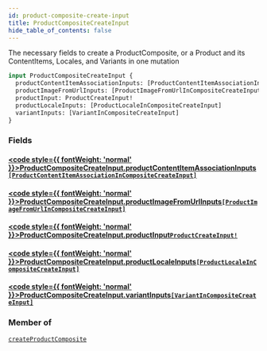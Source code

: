 ```yaml
---
id: product-composite-create-input
title: ProductCompositeCreateInput
hide_table_of_contents: false
---
```








The necessary fields to create a ProductComposite, or a Product and its ContentItems, Locales, and Variants in one mutation

```graphql
input ProductCompositeCreateInput {
  productContentItemAssociationInputs: [ProductContentItemAssociationInCompositeCreateInput]
  productImageFromUrlInputs: [ProductImageFromUrlInCompositeCreateInput]
  productInput: ProductCreateInput!
  productLocaleInputs: [ProductLocaleInCompositeCreateInput]
  variantInputs: [VariantInCompositeCreateInput]
}
```


### Fields

#### [<code style={{ fontWeight: 'normal' }}>ProductCompositeCreateInput.<b>productContentItemAssociationInputs</b></code>](#)<Bullet />[`[ProductContentItemAssociationInCompositeCreateInput]`](/demand/api/graphql-admin/reference/inputs/product-content-item-association-in-composite-create-input) <Badge class="secondary" text="list"/> <Badge class="secondary" text="input"/>
> 
> 

#### [<code style={{ fontWeight: 'normal' }}>ProductCompositeCreateInput.<b>productImageFromUrlInputs</b></code>](#)<Bullet />[`[ProductImageFromUrlInCompositeCreateInput]`](/demand/api/graphql-admin/reference/inputs/product-image-from-url-in-composite-create-input) <Badge class="secondary" text="list"/> <Badge class="secondary" text="input"/>
> 
> 

#### [<code style={{ fontWeight: 'normal' }}>ProductCompositeCreateInput.<b>productInput</b></code>](#)<Bullet />[`ProductCreateInput!`](/demand/api/graphql-admin/reference/inputs/product-create-input) <Badge class="secondary" text="non-null"/> <Badge class="secondary" text="input"/>
> 
> 

#### [<code style={{ fontWeight: 'normal' }}>ProductCompositeCreateInput.<b>productLocaleInputs</b></code>](#)<Bullet />[`[ProductLocaleInCompositeCreateInput]`](/demand/api/graphql-admin/reference/inputs/product-locale-in-composite-create-input) <Badge class="secondary" text="list"/> <Badge class="secondary" text="input"/>
> 
> 

#### [<code style={{ fontWeight: 'normal' }}>ProductCompositeCreateInput.<b>variantInputs</b></code>](#)<Bullet />[`[VariantInCompositeCreateInput]`](/demand/api/graphql-admin/reference/inputs/variant-in-composite-create-input) <Badge class="secondary" text="list"/> <Badge class="secondary" text="input"/>
> 
> 



### Member of

[`createProductComposite`](/demand/api/graphql-admin/reference/mutations/create-product-composite)  <Badge class="secondary" text="mutation"/>



